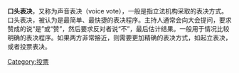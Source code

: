 {{expand|time=2015-06-26T00:57:20+00:00}}
{{unreferenced|time=2015-06-26T00:57:20+00:00}}
'''口头表决'''，又称为声音表决（voice vote），一般是指立法机构采取的表决方式。
口头表决，被认为是最简单、最快捷的表决程序。主持人通常会向大会提问，要求赞成的说“是”或“赞”，然后要求反对者说“不”，最后估计结果。一般用于情况比较明确的表决程序。如果两方非常接近，则需要更加精确的表决方式，如起立表决，或者投票表决。

[[Category:投票|Category:投票]]